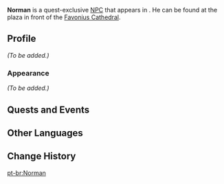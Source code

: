 {{Meta
<!-- REMOVE THIS TEMPLATE AFTER ADDING MISSING INFO -->
|missing_NPC_profile  = yes
}}
{{Character Infobox
|type             = Quest NPC
|image            = NPC Norman.png
|region           = Mondstadt
|location         = Mondstadt
}}
'''Norman''' is a quest-exclusive [[NPC]] that appears in {{Quest|Speech and Etiquette}}. He can be found at the plaza in front of the [[Favonius Cathedral]].
<!--
==Location==
<gallery>
NPC Location Norman.png|Norman's location
NPC Location Norman Context.png|Additional context
</gallery>
-->
==Profile==
<!-- detailed story/lore information goes here -->
''(To be added.)''

===Appearance===
''(To be added.)''

==Quests and Events==
{{Quests and Events}}

==Other Languages==
{{Other Languages
|default_hidden = 1
|en      = Norman
|zhs     = 诺曼
|zhs_rm  = Nuòmàn
|zht     = 諾曼
|zht_rm  = Nuòmàn
|ja      = ノーマン
|ja_rm   = Nooman
|ko      = 노르만
|es      = Norman
|fr      = Norman
|ru      = Норман
|th      = Norman
|vi      = Norman
|de      = Norman
|id      = Norman
|pt      = Norman
|tr      = Norman
|it      = Norman
}}

==Change History==
{{Change History|1.5}}
<!--
==References==
{{Reflist}}-->

[[pt-br:Norman]]